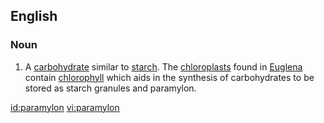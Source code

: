 ==English==

===Noun===
{{en-noun}}

# {{biochemistry}} A [[carbohydrate]] similar to [[starch]]. The [[chloroplast]]s found in [[Euglena]] contain [[chlorophyll]] which aids in the synthesis of carbohydrates to be stored as starch granules and paramylon.

[[id:paramylon]]
[[vi:paramylon]]